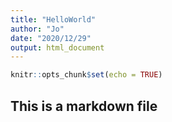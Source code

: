 ```yaml
---
title: "HelloWorld"
author: "Jo"
date: "2020/12/29"
output: html_document
---
```


```r
knitr::opts_chunk$set(echo = TRUE)
```
## This is a markdown file

